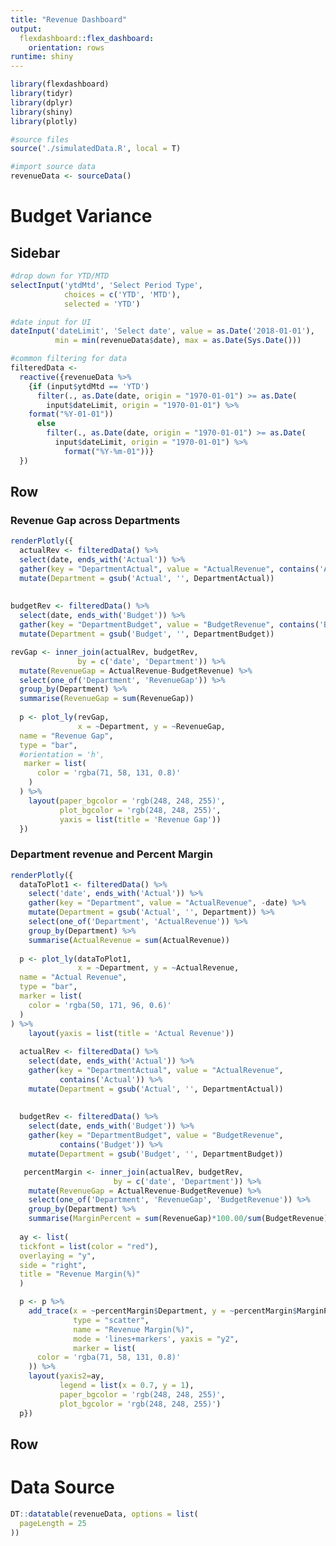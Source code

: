 ```yaml
---
title: "Revenue Dashboard"
output: 
  flexdashboard::flex_dashboard:
    orientation: rows
runtime: shiny
---
```


```r
library(flexdashboard)
library(tidyr)
library(dplyr)
library(shiny)
library(plotly)
```

```r
#source files
source('./simulatedData.R', local = T)
```

```r
#import source data
revenueData <- sourceData()
```

Budget Variance
=======================================================================

Sidebar {.sidebar data-width=200}
-----------------------------------------------------------------------
```r
#drop down for YTD/MTD
selectInput('ytdMtd', 'Select Period Type',
            choices = c('YTD', 'MTD'),
            selected = 'YTD')

#date input for UI
dateInput('dateLimit', 'Select date', value = as.Date('2018-01-01'), 
          min = min(revenueData$date), max = as.Date(Sys.Date()))

```

```r
#common filtering for data
filteredData <- 
  reactive({revenueData %>%
    {if (input$ytdMtd == 'YTD') 
      filter(., as.Date(date, origin = "1970-01-01") >= as.Date(
        input$dateLimit, origin = "1970-01-01") %>%
    format("%Y-01-01"))
      else
        filter(., as.Date(date, origin = "1970-01-01") >= as.Date(
          input$dateLimit, origin = "1970-01-01") %>%
            format("%Y-%m-01"))}
  })
```


Row {data-height=500}
-----------------------------------------------------------------------
### **Revenue Gap across Departments**
```r
renderPlotly({
  actualRev <- filteredData() %>%
  select(date, ends_with('Actual')) %>%
  gather(key = "DepartmentActual", value = "ActualRevenue", contains('Actual')) %>%
  mutate(Department = gsub('Actual', '', DepartmentActual)) 
 
  
budgetRev <- filteredData() %>%
  select(date, ends_with('Budget')) %>%
  gather(key = "DepartmentBudget", value = "BudgetRevenue", contains('Budget')) %>%
  mutate(Department = gsub('Budget', '', DepartmentBudget)) 

revGap <- inner_join(actualRev, budgetRev,
               by = c('date', 'Department')) %>%
  mutate(RevenueGap = ActualRevenue-BudgetRevenue) %>%
  select(one_of('Department', 'RevenueGap')) %>%
  group_by(Department) %>%
  summarise(RevenueGap = sum(RevenueGap))
  
  p <- plot_ly(revGap, 
               x = ~Department, y = ~RevenueGap,
  name = "Revenue Gap",
  type = "bar",
  #orientation = 'h',
   marker = list(
      color = 'rgba(71, 58, 131, 0.8)'
    )
  ) %>%
    layout(paper_bgcolor = 'rgb(248, 248, 255)', 
           plot_bgcolor = 'rgb(248, 248, 255)',
           yaxis = list(title = 'Revenue Gap'))
  })
```


### **Department revenue and Percent Margin**
```r
renderPlotly({
  dataToPlot1 <- filteredData() %>%
    select('date', ends_with('Actual')) %>%
    gather(key = "Department", value = "ActualRevenue", -date) %>%
    mutate(Department = gsub('Actual', '', Department)) %>%
    select(one_of('Department', 'ActualRevenue')) %>%
    group_by(Department) %>%
    summarise(ActualRevenue = sum(ActualRevenue))
  
  p <- plot_ly(dataToPlot1, 
               x = ~Department, y = ~ActualRevenue,
  name = "Actual Revenue",
  type = "bar",
  marker = list(
    color = 'rgba(50, 171, 96, 0.6)'
  )
) %>%
    layout(yaxis = list(title = 'Actual Revenue'))
  
  actualRev <- filteredData() %>%
    select(date, ends_with('Actual')) %>%
    gather(key = "DepartmentActual", value = "ActualRevenue", 
           contains('Actual')) %>%
    mutate(Department = gsub('Actual', '', DepartmentActual)) 
 
  
  budgetRev <- filteredData() %>%
    select(date, ends_with('Budget')) %>%
    gather(key = "DepartmentBudget", value = "BudgetRevenue", 
           contains('Budget')) %>%
    mutate(Department = gsub('Budget', '', DepartmentBudget)) 

   percentMargin <- inner_join(actualRev, budgetRev,
                       by = c('date', 'Department')) %>%
    mutate(RevenueGap = ActualRevenue-BudgetRevenue) %>%
    select(one_of('Department', 'RevenueGap', 'BudgetRevenue')) %>%
    group_by(Department) %>%
    summarise(MarginPercent = sum(RevenueGap)*100.00/sum(BudgetRevenue))
  
  ay <- list(
  tickfont = list(color = "red"),
  overlaying = "y",
  side = "right",
  title = "Revenue Margin(%)"
  )

  p <- p %>%
    add_trace(x = ~percentMargin$Department, y = ~percentMargin$MarginPercent, 
              type = "scatter",
              name = "Revenue Margin(%)",
              mode = 'lines+markers', yaxis = "y2",
              marker = list(
      color = 'rgba(71, 58, 131, 0.8)'
    )) %>%
    layout(yaxis2=ay,
           legend = list(x = 0.7, y = 1),
           paper_bgcolor = 'rgb(248, 248, 255)', 
           plot_bgcolor = 'rgb(248, 248, 255)')
  p})
```

Row
--------------------------------------------------------------------------------

Data Source
=======================================================================
```r
DT::datatable(revenueData, options = list(
  pageLength = 25
))
```

